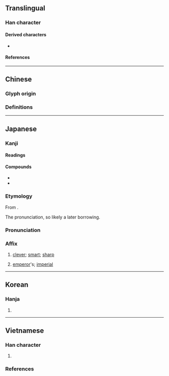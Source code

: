 {{also|睿}}
{{character info/new}}
==Translingual==

===Han character===
{{Han char|rn=29|rad=又|as=14|sn=16|four=27640|canj=YUE|ids=⿰睿又}}

====Derived characters====
* {{l|mul|[[𧾩]], [[𡓝]]}}

====References====
{{Han ref|kx=0167.040|dkj=03214|dj=0379.030|hdz=10402.020|uh=53E1}}

----

==Chinese==

===Glyph origin===
{{Han etym}}

===Definitions===
{{zh-see|睿|v}}

----

==Japanese==

===Kanji===
{{ja-kanji|grade=|rs=又14}}

====Readings====
{{ja-readings
|on=えい
|kun=かしこ-い
}}

====Compounds====
{{der-top3|Compounds}}
* {{ja-r|叡%智|えい%ち}}
* {{ja-r|比%叡%山|ひ%えい%ざん}}
{{der-bottom}}

===Etymology===
{{ja-kanjitab|えい|yomi=kanon}}
From {{der|ja|ltc|sort=えい|-}} {{ltc-l|叡}}.

The {{ja-l|漢音|kan'on}} pronunciation, so likely a later borrowing.

===Pronunciation===
{{ja-pron|えい|y=kanon}}

===Affix===
{{ja-pos|affix|えい}}

# [[clever]]; [[smart]]; [[sharp]]
# {{lb|ja|prefix}} [[emperor]]'s; [[imperial]]

----

==Korean==

===Hanja===
{{ko-hanja/new|예}}

# {{rfdef|ko|sort=又14}}

----

==Vietnamese==

===Han character===
{{vi-readings|sort=又14
|hanviet=duệ-gdhn
|phienthiet=俞芮 dũ nhuế
}}

# {{rfdef|vi|sort=又14}}

===References===
<references/>